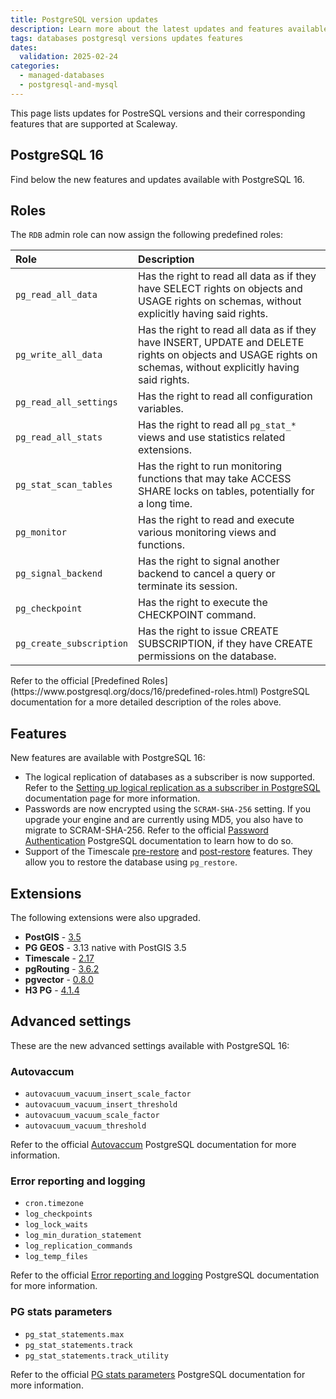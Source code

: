 ```yaml
---
title: PostgreSQL version updates
description: Learn more about the latest updates and features available in each PostgreSQL version at Scaleway
tags: databases postgresql versions updates features
dates:
  validation: 2025-02-24
categories:
  - managed-databases
  - postgresql-and-mysql
---
```


This page lists updates for PostreSQL versions and their corresponding features that are supported at Scaleway.

## PostgreSQL 16

Find below the new features and updates available with PostgreSQL 16.

## Roles

The `RDB` admin role can now assign the following predefined roles:

| Role | Description |
| :--- | :--- |
| `pg_read_all_data` | Has the right to read all data as if they have SELECT rights on objects and USAGE rights on schemas, without explicitly having said rights. |
| `pg_write_all_data`| Has the right to read all data as if they have INSERT, UPDATE and DELETE rights on objects and USAGE rights on schemas, without explicitly having said rights. |
| `pg_read_all_settings`| Has the right to read all configuration variables. |
| `pg_read_all_stats` | Has the right to read all `pg_stat_*` views and use statistics related extensions. |
| `pg_stat_scan_tables` | Has the right to run monitoring functions that may take ACCESS SHARE locks on tables, potentially for a long time. |
| `pg_monitor`| Has the right to read and execute various monitoring views and functions.  |
| `pg_signal_backend` | Has the right to signal another backend to cancel a query or terminate its session. |
| `pg_checkpoint` | Has the right to execute the CHECKPOINT command. |
| `pg_create_subscription` | Has the right to issue CREATE SUBSCRIPTION, if they have CREATE permissions on the database. |

<Message type="tip">
  Refer to the official [Predefined Roles](https://www.postgresql.org/docs/16/predefined-roles.html) PostgreSQL documentation for a more detailed description of the roles above.
</Message>

## Features

New features are available with PostgreSQL 16:

- The logical replication of databases as a subscriber is now supported. Refer to the [Setting up logical replication as a subscriber in PostgreSQL](/managed-databases-for-postgresql-and-mysql/api-cli/logical-replication-as-subscriber) documentation page for more information.
- Passwords are now encrypted using the `SCRAM-SHA-256` setting. If you upgrade your engine and are currently using MD5, you also have to migrate to SCRAM-SHA-256. Refer to the official [Password Authentication](https://www.postgresql.org/docs/current/auth-password.html#AUTH-PASSWORD) PostgreSQL documentation to learn how to do so.
- Support of the Timescale [pre-restore](https://docs.timescale.com/api/latest/administration/#timescaledb_pre_restore) and [post-restore](https://docs.timescale.com/api/latest/administration/#timescaledb_post_restore) features. They allow you to restore the database using `pg_restore`.

## Extensions

The following extensions were also upgraded.

- **PostGIS** - [3.5](https://postgis.net/tags/3.5/)
- **PG GEOS** - 3.13 native with PostGIS 3.5
- **Timescale** - [2.17](https://github.com/timescale/timescaledb/releases/tag/2.17.0)
- **pgRouting** - [3.6.2](https://github.com/pgRouting/pgrouting/releases/tag/v3.6.2)
- **pgvector** - [0.8.0](https://github.com/pgvector/pgvector/releases/tag/v0.8.0)
- **H3 PG** - [4.1.4](https://github.com/zachasme/h3-pg/releases/tag/v4.1.4)

## Advanced settings

These are the new advanced settings available with PostgreSQL 16:

### Autovaccum

- `autovacuum_vacuum_insert_scale_factor`
- `autovacuum_vacuum_insert_threshold`
- `autovacuum_vacuum_scale_factor`
- `autovacuum_vacuum_threshold`

Refer to the official [Autovaccum](https://www.postgresql.org/docs/16/routine-vacuuming.html#AUTOVACUUM) PostgreSQL documentation for more information.

### Error reporting and logging

- `cron.timezone`
- `log_checkpoints`
- `log_lock_waits`
- `log_min_duration_statement`
- `log_replication_commands`
- `log_temp_files`

Refer to the official [Error reporting and logging](https://www.postgresql.org/docs/16/runtime-config-logging.html) PostgreSQL documentation for more information.

### PG stats parameters

- `pg_stat_statements.max`
- `pg_stat_statements.track`
- `pg_stat_statements.track_utility`

Refer to the official [PG stats parameters](https://www.postgresql.org/docs/16/pgstatstatements.html#PGSTATSTATEMENTS-CONFIG-PARAMS) PostgreSQL documentation for more information.

